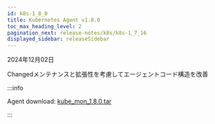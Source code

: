 ```yaml
---
id: k8s-1_8_0
title: Kubernetes Agent v1.8.0
toc_max_heading_level: 2
pagination_next: release-notes/k8s/k8s-1_7_16
displayed_sidebar: releaseSidebar
---
```


2024年12月02日

<Status priority='0'>Changed</Status>メンテナンスと拡張性を考慮してエージェントコード構造を改善

:::info

Agent download: [kube_mon_1.8.0.tar](https://repo.whatap.io/docker/kube_mon_1.8.0.tar)

:::
